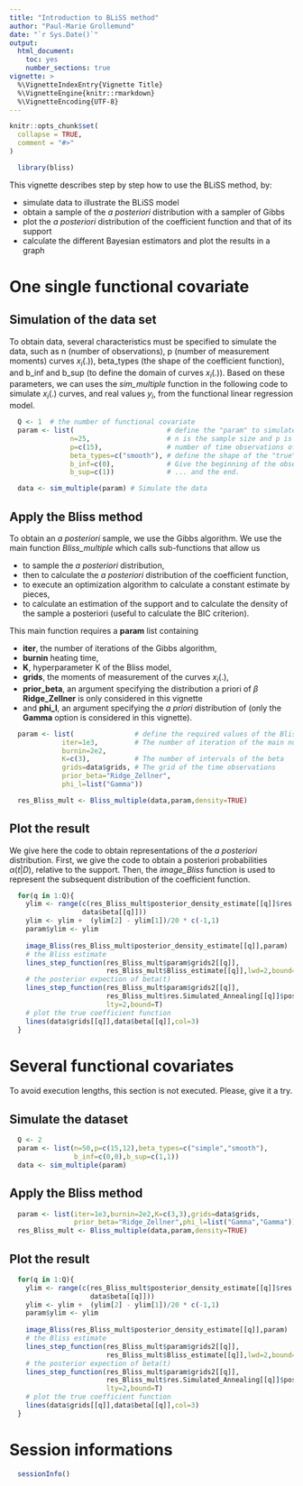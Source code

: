 ```yaml
---
title: "Introduction to BLiSS method"
author: "Paul-Marie Grollemund"
date: "`r Sys.Date()`"
output:
  html_document:
    toc: yes
    number_sections: true
vignette: >
  %\VignetteIndexEntry{Vignette Title}
  %\VignetteEngine{knitr::rmarkdown}
  %\VignetteEncoding{UTF-8}
---
```


```r
knitr::opts_chunk$set(
  collapse = TRUE,
  comment = "#>"
)
```

```r
  library(bliss)
```

This vignette describes step by step how to use the BLiSS method, by:

* simulate data to illustrate the BLiSS model
* obtain a sample of the *a posteriori* distribution with a sampler of Gibbs
* plot the *a posteriori* distribution of the coefficient function and that of its support
* calculate the different Bayesian estimators and plot the results in a graph

# One single functional covariate

## Simulation of the data set

To obtain data, several characteristics must be specified to simulate the data, such as n (number of observations), p (number of measurement moments) curves $x_{i}(.)$), beta$\_$types (the shape of the coefficient function), and b$\_$inf and b$\_$sup (to define the domain of curves $x_{i}(.)$). Based on these parameters, we can uses the *sim$\_$multiple* function in the following code to simulate $x_{i}(.)$ curves, and real values $y_{i}$, from the functional linear regression model.


```r
  Q <- 1  # the number of functional covariate
  param <- list(                       # define the "param" to simulate data 
               n=25,                   # n is the sample size and p is the 
               p=c(15),                # number of time observations of the curves
               beta_types=c("smooth"), # define the shape of the "true" coefficient function
               b_inf=c(0),             # Give the beginning of the observation's domain of the functions ...
               b_sup=c(1))             # ... and the end.

  data <- sim_multiple(param) # Simulate the data
```

## Apply the Bliss method

To obtain an *a posteriori* sample, we use the Gibbs algorithm. We use the main function *Bliss$\_$multiple* which calls sub-functions that allow us

* to sample the *a posteriori* distribution, 
* then to calculate the *a posteriori* distribution of the coefficient function, 
* to execute an optimization algorithm to calculate a constant estimate by pieces, 
* to calculate an estimation of the support and to calculate the density of the sample a posteriori (useful to calculate the BIC criterion). 

This main function requires a **param** list containing

* **iter**, the number of iterations of the Gibbs algorithm, 
* **burnin** heating time, 
* **K**, hyperparameter K of the Bliss model,
* **grids**, the moments of measurement of the curves $x_{i}(.)$, 
* **prior$\_$beta**, an argument specifying the distribution a priori of $\beta$ **Ridge$\_$Zellner** is only considered in this vignette
* and **phi$\_$l**, an argument specifying the *a priori* distribution of (only the **Gamma** option is considered in this vignette).

```r
  param <- list(               # define the required values of the Bliss method.
             iter=1e3,         # The number of iteration of the main numerical algorithm of Bliss.
             burnin=2e2,                 
             K=c(3),           # The number of intervals of the beta
             grids=data$grids, # The grid of the time observations 
             prior_beta="Ridge_Zellner", 
             phi_l=list("Gamma"))

  res_Bliss_mult <- Bliss_multiple(data,param,density=TRUE)

```

## Plot the result

We give here the code to obtain representations of the *a posteriori* distribution. First, we give the code to obtain a posteriori probabilities $\alpha(t|D)$, relative to the support. Then, the *image$\_$Bliss* function is used to represent the subsequent distribution of the coefficient function.

```r
  for(q in 1:Q){
    ylim <- range(c(res_Bliss_mult$posterior_density_estimate[[q]]$res.kde2d$y,
                  data$beta[[q]]))
    ylim <- ylim +  (ylim[2] - ylim[1])/20 * c(-1,1)
    param$ylim <- ylim
  
    image_Bliss(res_Bliss_mult$posterior_density_estimate[[q]],param)
    # the Bliss estimate
    lines_step_function(res_Bliss_mult$param$grids2[[q]],
                        res_Bliss_mult$Bliss_estimate[[q]],lwd=2,bound=F) 
    # the posterior expection of beta(t)
    lines_step_function(res_Bliss_mult$param$grids2[[q]],
                        res_Bliss_mult$res.Simulated_Annealing[[q]]$posterior_expe,
                        lty=2,bound=T)
    # plot the true coefficient function
    lines(data$grids[[q]],data$beta[[q]],col=3)
  }

```



# Several functional covariates

To avoid execution lengths, this section is not executed. Please, give it a try.

## Simulate the dataset

```r
  Q <- 2
  param <- list(n=50,p=c(15,12),beta_types=c("simple","smooth"),
                b_inf=c(0,0),b_sup=c(1,1))
  data <- sim_multiple(param)
```

## Apply the Bliss method
```r
  param <- list(iter=1e3,burnin=2e2,K=c(3,3),grids=data$grids,
                prior_beta="Ridge_Zellner",phi_l=list("Gamma","Gamma"))
  res_Bliss_mult <- Bliss_multiple(data,param,density=TRUE)
```

## Plot the result
```r
  for(q in 1:Q){
    ylim <- range(c(res_Bliss_mult$posterior_density_estimate[[q]]$res.kde2d$y,
                    data$beta[[q]]))
    ylim <- ylim +  (ylim[2] - ylim[1])/20 * c(-1,1)
    param$ylim <- ylim
  
    image_Bliss(res_Bliss_mult$posterior_density_estimate[[q]],param)
    # the Bliss estimate
    lines_step_function(res_Bliss_mult$param$grids2[[q]],
                        res_Bliss_mult$Bliss_estimate[[q]],lwd=2,bound=F) 
    # the posterior expection of beta(t)
    lines_step_function(res_Bliss_mult$param$grids2[[q]],
                        res_Bliss_mult$res.Simulated_Annealing[[q]]$posterior_expe,
                        lty=2,bound=T)
    # plot the true coefficient function
    lines(data$grids[[q]],data$beta[[q]],col=3)
  }
```

# Session informations
```r
  sessionInfo()
```
















